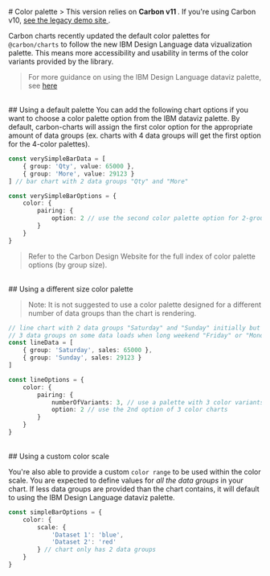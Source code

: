
<Meta title="Docs/Tutorials/Color palette" /># Color palette > This version relies on <b>
	Carbon v11
</b>. If you're using Carbon v10, <a
	href="https://carbon-charts-0x.netlify.app"
	target="_blank"
	rel="noreferrer">
	see the legacy demo site
</a>.

Carbon charts recently updated the default color palettes for `@carbon/charts` to follow the new IBM
Design Language data vizualization palette. This means more accessibility and usability in terms of
the color variants provided by the library.

> For more guidance on using the IBM Design Language dataviz palette, see
> [here](https://www.carbondesignsystem.com/data-visualization/color-palettes/)

<br />
## Using a default palette You can add the following chart options if you want to choose a color palette
option from the IBM dataviz palette. By default, carbon-charts will assign the first color option for
the appropriate amount of data groups (ex. charts with 4 data groups will get the first option for the
4-color palettes).

```ts
const verySimpleBarData = [
	{ group: 'Qty', value: 65000 },
	{ group: 'More', value: 29123 }
] // bar chart with 2 data groups "Qty" and "More"

const verySimpleBarOptions = {
	color: {
		pairing: {
			option: 2 // use the second color palette option for 2-group charts
		}
	}
}
```

> Refer to the Carbon Design Website for the full index of color palette options (by group size).

<br />
## Using a different size color palette

> Note: It is not suggested to use a color palette designed for a different number of data groups
> than the chart is rendering.

```ts
// line chart with 2 data groups "Saturday" and "Sunday" initially but expecting
// 3 data groups on some data loads when long weekend "Friday" or "Monday" is included
const lineData = [
	{ group: 'Saturday', sales: 65000 },
	{ group: 'Sunday', sales: 29123 }
]

const lineOptions = {
	color: {
		pairing: {
			numberOfVariants: 3, // use a palette with 3 color variants
			option: 2 // use the 2nd option of 3 color charts
		}
	}
}
```

<br />
## Using a custom color scale

You're also able to provide a custom `color range` to be used within the color scale. You are
expected to define values for _all the data groups_ in your chart. If less data groups are provided
than the chart contains, it will default to using the IBM Design Language dataviz palette.

```ts
const simpleBarOptions = {
	color: {
		scale: {
			'Dataset 1': 'blue',
			'Dataset 2': 'red'
		} // chart only has 2 data groups
	}
}
```

